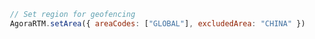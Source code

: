 <PlatformWrapper platform="web">
        
```javascript
 // Set region for geofencing
 AgoraRTM.setArea({ areaCodes: ["GLOBAL"], excludedArea: "CHINA" })
```
</PlatformWrapper>
